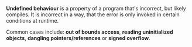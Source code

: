 <b>Undefined behaviour</b> is a property of a program that's incorrect, but likely compiles.
It is incorrect in a way, that the error is only invoked in certain conditions at runtime.

Common cases include: **out of bounds access**, **reading uninitialized objects**, **dangling pointers/references** or **signed overflow**.